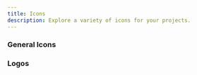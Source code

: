 ```yaml
---
title: Icons
description: Explore a variety of icons for your projects.
---
```


### General Icons

<Cards>
  <CustomCard 
    title="Bootstrap Icons"
    description="Official open source SVG icon library for Bootstrap."
    href="https://icons.getbootstrap.com/"
    icon="/resources/icons/bootstrap.svg"
  />
  <CustomCard 
    title="CSS ICON"
    description='Icon set made with pure css code, no dependencies, "grab and go" icons.'
    href="https://cssicon.space/"
  />
  <CustomCard 
    title="Eva Icons"
    description="Eva Icons is a pack of 480 delightful icons available for free. Download Eva Icons to use them in your products for mobile and web apps. Available as SVG, PNG, Web Font and Sketch. Open Source, built by the Nebular team."
    href="https://akveo.github.io/eva-icons"
  />
  <CustomCard 
    title="Feather Icons"
    description="Feather is a collection of simply beautiful open source icons. Each icon is designed on a 24x24 grid with an emphasis on simplicity, consistency and readability."
    href="https://feathericons.com/"
    icon="/resources/icons/feathericons.png"
  />
  <CustomCard 
    title="Flaticons"
    description="1,429 book x icons. Vector icons in SVG, PSD, PNG, EPS and ICON FONT"
    href="https://www.flaticon.com/"
    icon="/resources/icons/flaticons.png"
  />
  <CustomCard 
    title="Font Awesome"
    description="The internet’s icon library + toolkit. Used by millions of designers, devs, & content creators. Open-source. Always free. Always awesome."
    href="https://fontawesome.com"
    icon="/resources/icons/fontawesome.svg"
  />
  <CustomCard 
    title="Google Icons"
    description="Material Symbols are our newest icons consolidating over 2,500 glyphs in a single font file with a wide range of design variants."
    href="https://fonts.google.com/icons"
    icon="/resources/icons/googleicons.svg"
  />
  <CustomCard 
    title="Heroicons"
    description="Heroicons is a collection of MIT open source interface icons for web and app development. Icons are free, no attribution required. Icons by @steveschoger. Website by @username_ZAYDEK."
    href="https://heroicons.dev/"
    icon="/resources/icons/heroicons.svg"
  />
  <CustomCard 
    title="Hugeicons"
    description="Hugeicons offers 40,000+ icons across 9 styles for Figma, React, Font, and more. Fully customizable, beautifully crafted, and built for modern design & development needs."
    href="https://hugeicons.com/"
    icon="/resources/icons/hugeicons.png"
  />
  <CustomCard 
    title="Iconoir"
    description="Iconoir is the biggest open source icon library that provides a massive selection of high-quality icons, available for free download. No premium options or email sign-up required, free for real. Icons available in SVG, Font, React, React Nativ, and Flutter libraries, Figma and Framer."
    href="https://www.streamlinehq.com/"
    icon="/resources/icons/iconoir.png"
  />
    <CustomCard 
    title="Icon Scout"
    description="Access 9.4 Million+ free or premium vector icons, illustrations, 3D illustrations, and Lottie animations for any design. Available in PNG, SVG, GIF, EPS, JSON, and more."
    href="https://iconscout.com/"
    icon="/resources/icons/iconscout.png"
  />
  <CustomCard 
    title="ICONSVG"
    description="Simple tool to find, customize and generate common SVG icons for your project."
    href="https://iconsvg.xyz/"
    icon="/resources/icons/iconsvg.png"
  />
  <CustomCard 
    title="Iconify"
    description="All popular icon sets, one framework"
    href="https://iconify.design/"
    icon="/resources/icons/iconify.png"
  />
  <CustomCard 
    title="Isocons"
    description="Carefully crafted isometric icons."
    href="https://www.isocons.app/"
    icon="/resources/icons/isocons.png"
  />
  <CustomCard 
    title="Lucide"
    description="Beautiful & consistent icon toolkit made by the community."
    href="https://lucide.dev/icons/"
    icon="/resources/icons/lucide.svg"
  />
  <CustomCard 
    title="Line Icons"
    description="Explore 8400+ Free & Premium Professionally Designed SVG Icons: Enhance your projects with our vast collection of SVG UI Icons from 40+ categories. Download in various formats - SVG, Web Font, Figma, React, PNG & More."
    href="https://lineicons.com/icons/"
    icon="/resources/icons/line-icons.png"
  />
  <CustomCard 
    title="Noun Project"
    description="Noun Project has the most diverse collection of free icons and stock photos. Download SVG and PNG. Over 5 million art-quality icons and free photos."
    href="https://thenounproject.com/"
    icon="/resources/icons/nounproject.png"
  />
  <CustomCard 
    title="Phosphor Icons"
    description="A flexible icon family for interfaces, diagrams, presentations — whatever, really."
    href="https://phosphoricons.com/"
    icon="/resources/icons/phosphoricons.png"
  />
  <CustomCard 
    title="pqoqubbw/icons"
    description="beautifully crafted animated icons"
    href="https://icons.pqoqubbw.dev/"
    icon="/resources/icons/pqoqubbw.png"
  />
  <CustomCard 
    title="Remix Icon"
    description="Remix Icon is a set of open source neutral style system symbols elaborately crafted for designers and developers. All of the icons are free to use for both personal and commercial."
    href="https://remixicon.com/"
    icon="/resources/icons/remixicon.png"
  />
  <CustomCard 
    title="Streamline"
    description="8 icon designers rebels. Creating from scratch innovative and harmonious icons sets."
    href="https://www.streamlinehq.com/"
    icon="/resources/icons/streamline.png"
  />
  <CustomCard 
    title="SVGmix"
    description="Download thousands of free SVG icons, vector collections & brand logos."
    href="https://svgmix.com"
    icon="/resources/icons/svgmix.svg"
  />
  <CustomCard 
    title="Tabler Icons"
    description="Tabler Icons: 5467 free and open source SVG icons. Customizable size, color and stroke. Available for React, SolidJS, Vue, Figma and more for free!"
    href="https://tabler.io/icons"
    icon="/resources/icons/tabler.png"
  />
  <CustomCard 
    title="Untitled UI"
    description="Untitled UI Icons are a beautiful, consistent, and neutral icon library crafted specifically for modern UI design. Made for Figma, in Figma. Explore 4,600+ icons and growing!"
    href="https://www.untitledui.com/icons"
    icon="/resources/icons/untitledui.png"
  />
</Cards>

### Logos

<Cards>
  <CustomCard 
    title="Browser Logos"
    description="High resolution of web browser logos."
    href="https://github.com/alrra/browser-logos#readme"
  />
  <CustomCard 
    title="Dev Icon"
    description="Devicon aims to gather all logos representing development languages and tools in one font. 🚀"
    href="https://devicon.dev/"
    icon="/resources/icons/dev-icon.png"
  />
  <CustomCard 
    title="Simple Icons"
    description="3161 Free SVG icons for popular brands."
    href="https://simpleicons.org/"
    icon="/resources/icons/simpleicons.svg"
  />
  <CustomCard 
    title="Vector Logo Zone"
    description="Gorgeous SVG logos, perfect for your README or credits page - Vector Logo Zone."
    href="https://www.vectorlogo.zone/"
    icon="/resources/icons/vectorlogo.svg"
  />
</Cards>
